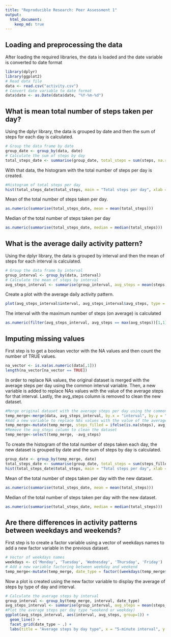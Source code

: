 ```yaml
---
title: "Reproducible Research: Peer Assessment 1"
output: 
  html_document:
    keep_md: true
---
```



## Loading and preprocessing the data
After loading the required libraries, the data is loaded and the date variable is converted to date format

```r
library(dplyr)
library(ggplot2)
# Read data file
data <- read.csv("activity.csv")
# Convert date variable to date format
data$date <- as.Date(data$date, "%Y-%m-%d")
```


## What is mean total number of steps taken per day?
Using the dplyr library, the data is grouped by date and then the sum of steps for each day is calculated.
```r
# Group the data frame by date
group_date <- group_by(data, date)
# Calculate the sum of steps by day
total_steps_date <- summarise(group_date, total_steps = sum(steps, na.rm = TRUE))
```

With that data, the histogram with the total number of steps per day is created.
```r
#Histogram of total steps per day
hist(total_steps_date$total_steps, main = "Total steps per day", xlab = "Steps", col = "green", breaks = 8)
```

Mean of the total number of steps taken per day.
```r
as.numeric(summarise(total_steps_date, mean = mean(total_steps)))
```

Median of the total number of steps taken per day
```r
as.numeric(summarise(total_steps_date, median = median(total_steps)))
```


## What is the average daily activity pattern?
Using the dplyr library, the data is grouped by interval and then the mean of steps for each interval is calculated.
```r
# Group the data frame by interval
group_interval <- group_by(data, interval)
# Calculate the mean of steps by interval
avg_steps_interval <- summarise(group_interval, avg_steps = mean(steps, na.rm = TRUE))
```

Create a plot with the average daily activity pattern.
```r
plot(avg_steps_interval$interval, avg_steps_interval$avg_steps, type = "l", xlab = "5-minute interval", ylab = "Average number of steps", main = "Average daily activity pattern")
```

The interval with the maximum number of steps (on average) is calculated
```r
as.numeric(filter(avg_steps_interval, avg_steps == max(avg_steps))[1,1])
```

## Imputing missing values
First step is to get a boolean vector with the NA values and then count the number of TRUE values.
```r
na_vector <- is.na(as.numeric(data[,1]))
length(na_vector[na_vector == TRUE])
```

In order to replace NA values, the original dataset is merged with the average steps per day using the common interval variable. Then, a new variable is added to replace NAs values with the value of the average steps for that interval. Lastly, the avg_steps column is removed to clean the new dataset.
```r
#Merge original dataset with the average steps per day using the common interval variable
temp_merge<-merge(data, avg_steps_interval, by.x = "interval", by.y = "interval", all = TRUE)
#Add a new variable to replace NAs values with the value of the average for that interval
temp_merge<-mutate(temp_merge, steps_filled = ifelse(is.na(steps), avg_steps, steps))
#Remove the avg_steps column to clean the dataset
temp_merge<-select(temp_merge, -avg_steps)
```

To create the histogram of the total number of steps taken each day, the new dataset is grouped by date and the sum of steps by day is calculated.
```r
group_date <- group_by(temp_merge, date)
total_steps_date <- summarise(group_date, total_steps = sum(steps_filled, na.rm = TRUE))
hist(total_steps_date$total_steps, main = "Total steps per day", xlab = "Steps", col = "green", breaks = 8)
```

Mean of the total number of steps taken per day with the new dataset.
```r
as.numeric(summarise(total_steps_date, mean = mean(total_steps)))
```

Median of the total number of steps taken per day with the new dataset.
```r
as.numeric(summarise(total_steps_date, median = median(total_steps)))
```

## Are there differences in activity patterns between weekdays and weekends?
First step is to create a factor variable using a vector of weekdays names to add a new factor variable in the previous dataset.
```r
# Vector of weekdays names
weekdays <- c('Monday', 'Tuesday', 'Wednesday', 'Thursday', 'Friday')
# Add a new variable factoring between weekday and weekend
temp_merge<-mutate(temp_merge, date_type = factor((weekdays(temp_merge$date) %in% weekdays), levels=c(FALSE, TRUE), labels=c('weekend', 'weekday')))
```
Now a plot is created using the new factor variable to display the average of steps by type of day and interval.
```r
# Calculate the average steps by interval
group_interval <- group_by(temp_merge, interval, date_type)
avg_steps_interval <- summarise(group_interval, avg_steps = mean(steps_filled, na.rm = TRUE))
#Plot the average steps per day type *weekend or weekday)
ggplot(avg_steps_interval, aes(interval, avg_steps, group=1)) +
  geom_line() + 
  facet_grid(date_type ~ .) + 
  labs(title = "Average steps by day type", x = "5-minute interval", y = "Average number of steps")
```

